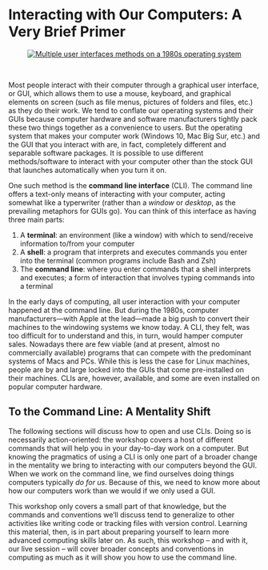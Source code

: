 Interacting with Our Computers: A Very Brief Primer
===================================================

<center>
  [![Multiple user interfaces methods on a 1980s operating system](img/x_window_system.png)](https://en.wikipedia.org/wiki/Shell_(computing)#/media/File:X-Window-System.png)
</center><br>

Most people interact with their computer through a graphical user interface, or 
GUI, which allows them to use a mouse, keyboard, and graphical elements on screen 
(such as file menus, pictures of folders and files, etc.) as they do their work. 
We tend to conflate our operating systems and their GUIs because computer 
hardware and software manufacturers tightly pack these two things together as a 
convenience to users. But the operating system that makes your computer work 
(Windows 10, Mac Big Sur, etc.) and the GUI that you interact with are, in fact, 
completely different and separable software packages. It is possible to use 
different methods/software to interact with your computer other than the stock 
GUI that launches automatically when you turn it on.

One such method is the **command line interface** (CLI). The command line offers 
a text-only means of interacting with your computer, acting somewhat like a 
typerwriter (rather than a *window* or *desktop*, as the prevailing metaphors for 
GUIs go). You can think of this interface as having three main parts:

1. A **terminal**: an environment (like a window) with which to send/receive 
information to/from your computer
2. A **shell**: a program that interprets and executes commands you enter into 
the terminal (common programs include Bash and Zsh)
3. The **command line**: where you enter commands that a shell interprets and 
executes; a form of interaction that involves typing commands into a terminal

In the early days of computing, all user interaction with your computer happened 
at the command line. But during the 1980s, computer manufacturers---with Apple at 
the lead---made a big push to convert their machines to the windowing systems we 
know today. A CLI, they felt, was too difficult for to understand and this, in 
turn, would hamper computer sales. Nowadays there are few viable (and at present, 
almost no commercially available) programs that can compete with the predominant 
systems of Macs and PCs. While this is less the case for Linux machines, people 
are by and large locked into the GUIs that come pre-installed on their machines. 
CLIs are, however, available, and some are even installed on popular computer 
hardware.

To the Command Line: A Mentality Shift
--------------------------------------

The following sections will discuss how to open and use CLIs. Doing so is 
necessarily action-oriented: the workshop covers a host of different commands 
that will help you in your day-to-day work on a computer. But knowing the 
pragmatics of using a CLI is only one part of a broader change in the mentality 
we bring to interacting with our computers beyond the GUI. When we work on the 
command line, we find ourselves doing things computers typically _do for us_. 
Because of this, we need to know more about how our computers work than we 
would if we only used a GUI.

This workshop only covers a small part of that knowledge, but the commands and 
conventions we'll discuss tend to generalize to other activities like writing 
code or tracking files with version control. Learning this material, then, is in 
part about preparing yourself to learn more advanced computing skills later on. 
As such, this workshop -- and with it, our live session -- will cover broader 
concepts and conventions in computing as much as it will show you how to use 
the command line.